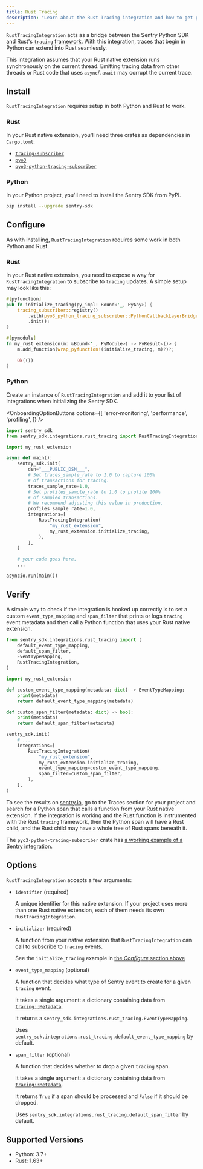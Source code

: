 ```yaml
---
title: Rust Tracing
description: "Learn about the Rust Tracing integration and how to get performance data for Rust native extensions."
---
```


`RustTracingIntegration` acts as a bridge between the Sentry Python SDK and Rust's [`tracing` framework](https://tracing.rs/). With this integration, traces that begin in Python can extend into Rust seamlessly.

<Alert level="warning">

This integration assumes that your Rust native extension runs synchronously on the current thread. Emitting tracing data from other threads or Rust code that uses `async`/`.await` may corrupt the current trace.

</Alert>

## Install

`RustTracingIntegration` requires setup in both Python and Rust to work.

### Rust
In your Rust native extension, you'll need three crates as dependencies in `Cargo.toml`:
- [`tracing-subscriber`](https://crates.io/crates/tracing_subscriber)
- [`pyo3`](https://crates.io/crates/pyo3)
- [`pyo3-python-tracing-subscriber`](https://crates.io/crates/pyo3_python_tracing_subscriber)

### Python
In your Python project, you'll need to install the Sentry SDK from PyPI.
```bash
pip install --upgrade sentry-sdk
```

## Configure

As with installing, `RustTracingIntegration` requires some work in both Python and Rust.

### Rust

In your Rust native extension, you need to expose a way for `RustTracingIntegration` to subscribe to `tracing` updates. A simple setup may look like this:
```rust
#[pyfunction]
pub fn initialize_tracing(py_impl: Bound<'_, PyAny>) {
    tracing_subscriber::registry()
        .with(pyo3_python_tracing_subscriber::PythonCallbackLayerBridge::new(py_impl))
        .init();
}

#[pymodule]
fn my_rust_extension(m: &Bound<'_, PyModule>) -> PyResult<()> {
    m.add_function(wrap_pyfunction!(initialize_tracing, m)?)?;

    Ok(())
}
```

### Python

Create an instance of `RustTracingIntegration` and add it to your list of integrations when initializing the Sentry SDK.

<OnboardingOptionButtons
  options={[
    'error-monitoring',
    'performance',
    'profiling',
  ]}
/>

```python {filename:main.py} {"onboardingOptions": {"performance": "9-11", "profiling": "12-15"}}
import sentry_sdk
from sentry_sdk.integrations.rust_tracing import RustTracingIntegration

import my_rust_extension

async def main():
    sentry_sdk.init(
        dsn="___PUBLIC_DSN___",
        # Set traces_sample_rate to 1.0 to capture 100%
        # of transactions for tracing.
        traces_sample_rate=1.0,
        # Set profiles_sample_rate to 1.0 to profile 100%
        # of sampled transactions.
        # We recommend adjusting this value in production.
        profiles_sample_rate=1.0,
        integrations=[
            RustTracingIntegration(
                "my_rust_extension",
                my_rust_extension.initialize_tracing,
            ),
        ],
    )

    # your code goes here.
    ...

asyncio.run(main())
```


## Verify

A simple way to check if the integration is hooked up correctly is to set a custom `event_type_mapping` and `span_filter` that prints or logs `tracing` event metadata and then call a Python function that uses your Rust native extension.
```python
from sentry_sdk.integrations.rust_tracing import (
    default_event_type_mapping,
    default_span_filter,
    EventTypeMapping,
    RustTracingIntegration,
)

import my_rust_extension

def custom_event_type_mapping(metadata: dict) -> EventTypeMapping:
    print(metadata)
    return default_event_type_mapping(metadata)

def custom_span_filter(metadata: dict) -> bool:
    print(metadata)
    return default_span_filter(metadata)

sentry_sdk.init(
    # ...
    integrations=[
        RustTracingIntegration(
            "my_rust_extension",
            my_rust_extension.initialize_tracing,
            event_type_mapping=custom_event_type_mapping,
            span_filter=custom_span_filter,
        ),
    ],
)
```

To see the results on [sentry.io](https://sentry.io), go to the Traces section for your project and search for a Python span that calls a function from your Rust native extension. If the integration is working and the Rust function is instrumented with the Rust `tracing` framework, then the Python span will have a Rust child, and the Rust child may have a whole tree of Rust spans beneath it.

The `pyo3-python-tracing-subscriber` crate has [a working example of a Sentry integration](https://github.com/codecov/pyo3-python-tracing-subscriber/tree/main/demo).

## Options

`RustTracingIntegration` accepts a few arguments:
- `identifier` (required)

  A unique identifier for this native extension. If your project uses more than one Rust native extension, each of them needs its own `RustTracingIntegration`.

- `initializer` (required)

  A function from your native extension that `RustTracingIntegration` can call to subscribe to `tracing` events.

  See the `initialize_tracing` example in [the _Configure_ section above](#configure)

- `event_type_mapping` (optional)

  A function that decides what type of Sentry event to create for a given `tracing` event.

  It takes a single argument: a dictionary containing data from [`tracing::Metadata`](https://docs.rs/tracing/latest/tracing/struct.Metadata.html).

  It returns a `sentry_sdk.integrations.rust_tracing.EventTypeMapping`.

  Uses `sentry_sdk.integrations.rust_tracing.default_event_type_mapping` by default.

- `span_filter` (optional)

  A function that decides whether to drop a given `tracing` span.

  It takes a single argument: a dictionary containing data from [`tracing::Metadata`](https://docs.rs/tracing/latest/tracing/struct.Metadata.html).

  It returns `True` if a span should be processed and `False` if it should be dropped.

  Uses `sentry_sdk.integrations.rust_tracing.default_span_filter` by default.

## Supported Versions

- Python: 3.7+
- Rust: 1.63+
